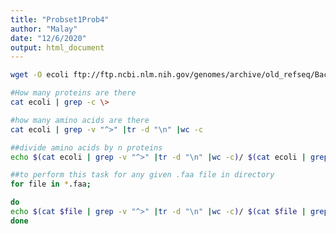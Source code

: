 ```yaml
---
title: "Probset1Prob4"
author: "Malay"
date: "12/6/2020"
output: html_document
---
```


```bash
wget -O ecoli ftp://ftp.ncbi.nlm.nih.gov/genomes/archive/old_refseq/Bacteria/Escherichia_coli_K_12_substr__MG1655_uid57779/NC_000913.faa 
```

```bash
#How many proteins are there
cat ecoli | grep -c \>
```

```bash
#how many amino acids are there
cat ecoli | grep -v "^>" |tr -d "\n" |wc -c
```
```bash
##divide amino acids by n proteins
echo $(cat ecoli | grep -v "^>" |tr -d "\n" |wc -c)/ $(cat ecoli | grep -c \>) |bc
``` 


```bash
##to perform this task for any given .faa file in directory
for file in *.faa;

do
echo $(cat $file | grep -v "^>" |tr -d "\n" |wc -c)/ $(cat $file | grep -c \>) |bc;
done

```

